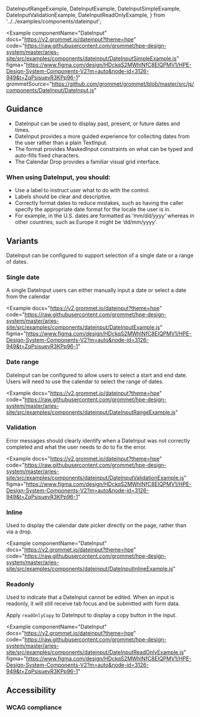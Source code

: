   DateInputRangeExample,
  DateInputExample,
  DateInputSimpleExample,
  DateInputValidationExample,
  DateInputReadOnlyExample,
} from '../../examples/components/dateinput';

<Example
  componentName="DateInput"
  docs="https://v2.grommet.io/dateinput?theme=hpe"
  code="https://raw.githubusercontent.com/grommet/hpe-design-system/master/aries-site/src/examples/components/dateinput/DateInputSimpleExample.js"
  figma="https://www.figma.com/design/HDckqS2MWhINfC8EIQPMV1/HPE-Design-System-Components-V2?m=auto&node-id=3126-949&t=ZqPsisuevR3KPp96-1"
  grommetSource="https://github.com/grommet/grommet/blob/master/src/js/components/DateInput/DateInput.js"
>
  <DateInputSimpleExample />
</Example>

## Guidance

- DateInput can be used to display past, present, or future dates and times.
- DateInput provides a more guided experience for collecting dates from the user rather than a plain TextInput.
- The format provides MaskedInput constraints on what can be typed and auto-fills fixed characters.
- The Calendar Drop provides a familiar visual grid interface.

### When using DateInput, you should:

- Use a label to instruct user what to do with the control.
- Labels should be clear and descriptive.
- Correctly format dates to reduce mistakes, such as having the caller specify
  the appropriate date format for the locale the user is in.
- For example, in the U.S. dates are formatted as ‘mm/dd/yyyy’ whereas
  in other countries, such as Europe it might be ‘dd/mm/yyyy’.

## Variants

DateInput can be configured to support selection of a single date or a range of dates.

### Single date

A single DateInput users can either manually input a date or select
a date from the calendar

<Example
  docs="https://v2.grommet.io/dateinput?theme=hpe"
  code="https://raw.githubusercontent.com/grommet/hpe-design-system/master/aries-site/src/examples/components/dateinput/DateInputExample.js"
  figma="https://www.figma.com/design/HDckqS2MWhINfC8EIQPMV1/HPE-Design-System-Components-V2?m=auto&node-id=3126-949&t=ZqPsisuevR3KPp96-1"
>
  <DateInputExample />
</Example>

### Date range

DateInput can be configured to allow users to select a start and
end date. Users will need to use the calendar
to select the range of dates.

<Example
  docs="https://v2.grommet.io/dateinput?theme=hpe"
  code="https://raw.githubusercontent.com/grommet/hpe-design-system/master/aries-site/src/examples/components/dateinput/DateInputRangeExample.js"
>
  <DateInputRangeExample />
</Example>

### Validation

Error messages should clearly identify when a DateInput was not correctly completed and what the user
needs to do to fix the error.

<Example
  docs="https://v2.grommet.io/dateinput?theme=hpe"
  code="https://raw.githubusercontent.com/grommet/hpe-design-system/master/aries-site/src/examples/components/dateinput/DateInputValidationExample.js"
  figma="https://www.figma.com/design/HDckqS2MWhINfC8EIQPMV1/HPE-Design-System-Components-V2?m=auto&node-id=3126-949&t=ZqPsisuevR3KPp96-1"
>
  <DateInputValidationExample />
</Example>

### Inline

Used to display the calendar date picker directly on the page, rather than via a drop.

<Example
  componentName="DateInput"
  docs="https://v2.grommet.io/dateinput?theme=hpe"
  code="https://raw.githubusercontent.com/grommet/hpe-design-system/master/aries-site/src/examples/components/dateinput/DateInputInlineExample.js"
>
  <DateInputInlineExample />
</Example>

### Readonly

Used to indicate that a DateInput cannot be edited. When an input is readonly, it will still receive tab focus and be submitted with form data.

Apply `readOnlyCopy` to DateInput to display a copy button in the input.

<Example
  componentName="DateInput"
  docs="https://v2.grommet.io/dateinput?theme=hpe"
  code="https://raw.githubusercontent.com/grommet/hpe-design-system/master/aries-site/src/examples/components/dateinput/DateInputReadOnlyExample.js"
  figma="https://www.figma.com/design/HDckqS2MWhINfC8EIQPMV1/HPE-Design-System-Components-V2?m=auto&node-id=3126-949&t=ZqPsisuevR3KPp96-1"
>
  <DateInputReadOnlyExample />
</Example>

## Accessibility
### WCAG compliance
  <AccessibilitySection title='dateinput' />

